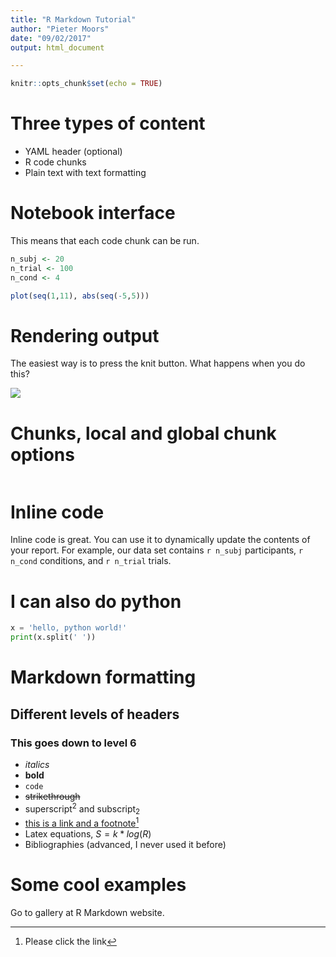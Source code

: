 ```yaml
---
title: "R Markdown Tutorial"
author: "Pieter Moors"
date: "09/02/2017"
output: html_document

---
```


```r
knitr::opts_chunk$set(echo = TRUE)
```

# Three types of content 

- YAML header (optional)
- R code chunks 
- Plain text with text formatting

# Notebook interface 

This means that each code chunk can be run. 

```r

n_subj <- 20 
n_trial <- 100 
n_cond <- 4

plot(seq(1,11), abs(seq(-5,5)))
```

# Rendering output

The easiest way is to press the knit button. What happens when you do this? 

![](http://rmarkdown.rstudio.com/lesson-images/RMarkdownFlow.png) 

# Chunks, local and global chunk options 

```r

```

# Inline code 

Inline code is great. You can use it to dynamically update the contents of your report. 
For example, our data set contains `r n_subj ` participants, `r n_cond ` conditions, and `r n_trial ` trials. 

# I can also do python 

```python

x = 'hello, python world!'
print(x.split(' '))
```

# Markdown formatting 

## Different levels of headers 

### This goes down to level 6

- *italics* 
- **bold** 
- `code`
- ~~strikethrough~~
- superscript^2^ and subscript~2~
- [this is a link and a footnote](http://www.gestaltrevision.be)[^1]
- Latex equations, $S = k * log(R)$ 
- Bibliographies (advanced, I never used it before)

[^1]: Please click the link

# Some cool examples 

Go to gallery at R Markdown website. 